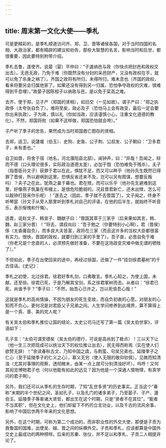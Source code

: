 ```yaml
---
---
---
```

title: 周末第一文化大使——季札
---




可是更精彩的，是季札顺道访问齐、郑、卫、晋等诸侯各国，对于当时四国的名相、大政治家，都有精辟的建议和劝告，那些大智慧的名言，影响当时和后世，都很重要，因此要特别附带介绍。

季札去鲁，遂使齐。说晏（婴）平仲曰：“子速纳邑与政（你快点把封邑和政权交出去）。无邑无政，乃免于难（你既然没有分封的采邑财产，又没有政权在手，就可以免了杀身之祸了）。齐国之政将有所归，未得所归，难未息也（齐国的政权，看来将要另会归属他家了。如果还没有得到另一归属，恐怕争夺政权的灾难，很难得到平息哩）。”故晏子因陈桓子以纳政与邑，是以免于栾高之难。

去齐，使于郑，见子产（郑国的贤相），如旧交（一见如故）。谓子产曰：“郑之执政侈（太夸张自负了）。难将至矣，政必及子（恐怕马上会有政变，最后一定会要你出来执政）。子为政，慎以礼（你如当政，应该谨慎小心，注重文化道德的教化）。不然，郑国将败（如果不这样做，郑国恐怕就会垮）。”

子产听了季子的忠告，果然成为当时郑国救亡图存的贤相。

去郑，适卫。说蘧瑗（伯玉）、史狗、史鱼、公子荆、公叔发、公子朝曰：“卫多君子，未有患也。”

自卫如晋，将舍于宿（地名，河北濮阳县北部）。闻钟声，曰：“异哉！吾闻之，辩而不德（口头理论很多，实际政治道德太差），必加于戮（恐怕难免于残杀）。夫子（指晋臣孙文子）获罪于君以在此，惧犹不足，而又可以畔乎（他孙先生既然已得罪了晋侯，所以避祸到这里。恐惧反省还来不及，岂可以另有图谋，想要反叛吗）？夫子之在此，犹燕之巢于幕也。君在殡，而可以乐乎（他孙先生避难到这里，好像燕子筑巢在布幔上，是很危险脆弱的。况且晋君新亡，还未出殡，怎么可以敲钟打鼓来作乐呢）！”遂去之（因此，季子就不去晋国了）。文子闻之，终身不听琴瑟（孙文子从旁人那里听到季札对自己的评语，在他的后半生，就始终不听音乐，表示惭愧和忏悔）。

适晋，说赵文子、韩宣子、魏献子曰：“晋国其萃于三家乎（后来果如其言，韩、魏、赵三家分晋）！”将去，谓叔向曰：“吾子勉之（你要特别小心啊），君（晋侯）侈（太昏庸自负），而多良大夫皆富，政将在三家（而且这许多的当权大臣都很富有实力。很快，晋国的政权，就要归到三家的手里了）。吾子直，必思自免于难（你老兄是个忠直的人，必须预先做好准备，不要在这场政变灾难中做无谓的牺牲了）。”

不但如此，季子在出使回吴的途中，再经过徐国，还做了一件“挂剑徐君墓树”的千古佳话。《史记》：

季札之初使，北过徐君。徐君好季札剑，口弗敢言。季札心知之，为使上国，未献。还至徐。徐君已死，于是乃解其宝剑，系之徐君冢树而去。从者曰：“徐君已死，尚谁予乎？”季子曰：“不然，始吾心已许之，岂以死倍吾心哉！”

这就是季札的高尚情操，不因为朋友的死生变故，而自负初衷的心愿。对朋友的心知而不负心，更何况是对君臣父子兄弟之间。人生学问修养到此境界，算不算得上是一个真、善、美的完人呢？

有关吴太伯和季札推位让国的结论，太史公司马迁写了第一篇《吴太伯世家》，评语如下：

孔子言：“太伯可谓至德矣（吴太伯的德行，可说是高尚到了极点）！三以天下让（他一生三次把现成可以统治天下的权位推让出去），民无得而称焉（实在使人们欲赞无辞）！”余读春秋古文，乃知中国之虞，与荆蛮、句吴兄弟也。延陵季子之仁心（至于延陵季子的仁义之心），慕义无穷（使人无限的敬仰钦佩）。见微而知清浊（尤其对事理的观察，透彻微末，由某一点上就可分别清浊好坏）。呜呼！又何其闳览博物君子也（何以他能有如此的远见？因为他是一个深通人情物理，有真学问的君子啊）。

另外，我们还可以从季札的生存时期，了知“乱世多贤”的历史事实。正当这个“春称”末期的半个世纪之间，圣如孔子，以及孔门的诸多弟子，乃至晏子、子产、蘧伯玉、延陵季子等辈诸大贤哲，都出生在这个时期，只是“贤者不在其位”，“能者不当其职”，但在文化史上，他们却留下不朽的立言功业，以及千古的流风余事，影响了中国后世两千年来的文化思想。

另外，在这个时期，可称为第二个成功的，而非职业性的外交大使，那便是子贡为救鲁国的国难，出使吴、越、晋之间的纵横外交。子贡和季札，应该都算是中国外交史上最成功的两种榜样。后来的苏秦、张仪，并不足以和季札、子贡二人相提并论了。